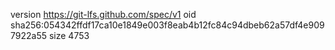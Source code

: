 version https://git-lfs.github.com/spec/v1
oid sha256:054342ffdf17ca10e1849e003f8eab4b12fc84c94dbeb62a57df4e9097922a55
size 4753
